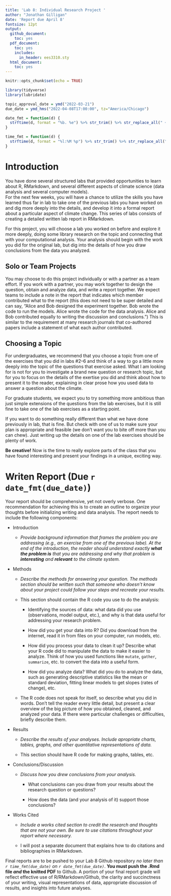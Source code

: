 ```yaml
---
title: 'Lab 8: Individual Research Project '
author: "Jonathan Gilligan"
date: 'Report due April 8'
fontsize: 12pt
output:
  github_document:
    toc: yes
  pdf_document:
    toc: yes
    includes:
      in_header: ees3310.sty
  html_document: 
    toc: yes
---
```

```r
knitr::opts_chunk$set(echo = TRUE)

library(tidyverse)
library(lubridate)

topic_approval_date = ymd("2022-03-21")
due_date = ymd_hms("2022-04-08T17:00:00", tz="America/Chicago")

date_fmt = function(d) {
  strftime(d, format = "%b. %e") %>% str_trim() %>% str_replace_all(" +", " ")
}

time_fmt = function(d) {
  strftime(d, format = "%l:%M %p") %>% str_trim() %>% str_replace_all(" +", " ")
}
```

# Introduction

You have done several structured labs that provided opportunities to learn 
about R, RMarkdown, and several different aspects of climate science (data 
analysis and several computer models).  
For the next few weeks, you will have a chance to utilize the skills you have 
learned thus far in lab to take one of the previous labs you have worked on 
and dig more deeply into the details, and develop it into a formal report about 
a particular aspect of climate change. 
This series of labs consists of creating a detailed written lab report in 
RMarkdown. 

For this project, you will choose a lab you worked on before and explore
it more deeply, doing some library research on the topic and connecting 
that with your computational analysis. Your analysis should begin with the 
work you did for the original lab, but dig into the details of how you draw
conclusions from the data you analyzed.

## Solo or Team Projects

You may choose to do this project individually or with a partner as a team 
effort. If you work with a partner, you may work together to design the 
question, obtain and analyze data, and write a report together. 
We expect teams to include a note in the report that indicates which
member contributed what to the report (this does not need to be super detailed
and can say, "Alice and Bob designed the experiment together. Bob wrote the
code to run the models. Alice wrote the code for the data analysis. 
Alice and Bob contributed equally to writing the discussion and conclusions.")
This is similar to the requirement at many research journals that 
co-authored papers include a statement of what each author contributed.

## Choosing a Topic

For undergraduates, we recommend that you choose a topic from one of the 
exercises that you did in labs #2--6 and think of a way to go a little more 
deeply into the topic of the questions that exercise asked. What I am looking
for is not for you to investigate a brand new question or research topic, 
but for you to focus on the details of the exertise you did and think about 
how to present it to the reader, explaining in clear prose how you used data
to answer a question about the climate.

For graduate students, we expect you to try something more ambitious than just 
simple extensions of the questions from the lab exercises, but it is still fine 
to take one of the lab exercises as a starting point.

If you want to do something really different than what we have done previously 
in lab, that is fine. But check with one of us to make sure your plan is 
appropriate and feasible (we don't want you to bite off more than you can chew).
Just writing up the details on one of the lab exercises should be plenty of 
work.

**Be creative!** Now is the time to really explore parts of the class that you 
have found interesting and present your findings in a unique, exciting way. 

# Writen Report (Due `r date_fmt(due_date)`)

Your report should be comprehensive, yet not overly verbose. One recommendation 
for achieving this is to create an outline to organize your thoughts before 
initializing writing and data analysis. The report needs to include the 
following components:

* Introduction

  * _Provide background information that frames the problem you are 
    addressing (e.g., an exercise from one of the previous labe). 
    At the end of the introduction, the reader should understand 
    exactly **what the problem is** that you are addressing and why that 
    problem is **interesting** and **relevant** to the climate system._
    
* Methods

  * _Describe the methods for answering your question. The methods section 
    should be written such that someone who doesn't know about your 
    project could follow your steps and recreate your results._

  * This section should contain the R code you use to do the analysis:
  
    * Identifying the sources of data: what data did you use (observations,
      model output, etc.), and why is that data useful for addressing your
      research problem.

    + How did you get your data into R? Did you download from the internet, 
      read it in from files on your computer, run models, etc.

    + How did you process your data to clean it up? Describe what your
      R code did to manipulate the data to make it easier to analyze. 
      Think of how you used functions like `mutate`, `gather`, 
      `summarize`, etc. to convert the data into a useful form.

    + How did you analyze data? What did you do to analyze the data, such 
      as generating descriptive statistics like the mean or standard 
      deviation, fitting linear models to get slopes (rates of change), etc.
        
  * The R code does not speak for itself, so describe what you did in words.
    Don't tell the reader every little detail, but present a clear overview 
    of the big picture of how you obtained, cleaned, and analyzed your data.
    If there were particular challenges or difficulties, briefly describe 
    them.

* Results

  * _Describe the results of your analyses. Include apropriate charts, 
    tables, graphs, and other quantitative representations of data._ 

  * This section should have R code for making graphs, tables, etc.

* Conclusions/Discussion

  * _Discuss how you drew conclusions from your analysis._
  
    * What conclusions can you draw from your results about the research 
      question or questions?

    * How does the data (and your analysis of it) support those conclusions?

* Works Cited

  * _Include a works cited section to credit the research and thoughts that 
    are not your own. Be sure to use citations throughout your report where 
    necessary._

  * I will post a separate document that explains how to do citations and 
    bibliographies in RMarkdown.

Final reports are to be pushed to your Lab 8 Github repository 
_no later than `r time_fmt(due_date)` on `r date_fmt(due_date)`_. 
**You must push the .Rmd file *and* the knitted PDF** to Github. 
A portion of your final report grade will reflect effective use of 
R/RMarkdown/Github, the clarity and succinctness of your writing, 
visual representations of data, appropriate discussion of results, 
and insights into future analyses.
